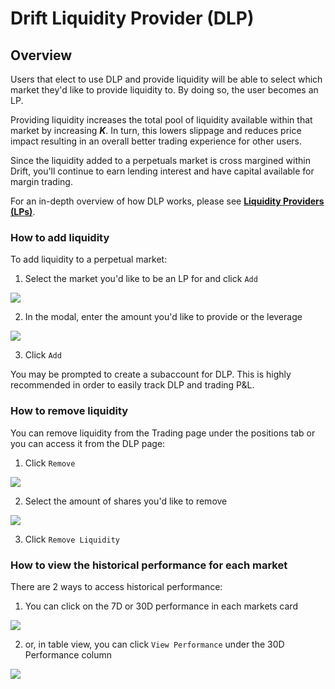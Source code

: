 # Drift Liquidity Provider (DLP) 

## Overview

Users that elect to use DLP and provide liquidity will be able to select which market they'd like to provide liquidity to. By doing so, the user becomes an LP.

Providing liquidity increases the total pool of liquidity available within that market by increasing ***K***. In turn, this lowers slippage and reduces price impact resulting in an overall better trading experience for other users.

Since the liquidity added to a perpetuals market is cross margined within Drift, you'll continue to earn lending interest and have capital available for margin trading.

For an in-depth overview of how DLP works, please see [**Liquidity Providers (LPs)**](pages/providing-liquidity/liquidity-providers.mdx).

### How to add liquidity

To add liquidity to a perpetual market:

1.  Select the market you'd like to be an LP for and click `Add`

![](public/assets/dlp-select-market.png)

2.  In the modal, enter the amount you'd like to provide or the leverage

![](public/assets/dlp-add-liquidity.png)

3.  Click `Add`

You may be prompted to create a subaccount for DLP. This is highly recommended in order to easily track DLP and trading P&L.

### How to remove liquidity

You can remove liquidity from the Trading page under the positions tab or you can access it from the DLP page:

1.  Click `Remove`

![](public/assets/dlp-remove-position.png)

2.  Select the amount of shares you'd like to remove

![](public/assets/dlp-select-shares-to-remove.png)

3.  Click `Remove Liquidity`

### How to view the historical performance for each market

There are 2 ways to access historical performance:

1.  You can click on the 7D or 30D performance in each markets card

![](public/assets/dlp-performance-chart.png)

2.  or, in table view, you can click `View Performance` under the 30D Performance column

![](public/assets/dlp-performance-table-view.png)